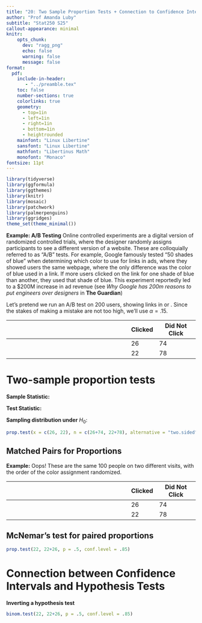 ```yaml
---
title: "20: Two Sample Proportion Tests + Connection to Confidence Intervals"
author: "Prof Amanda Luby"
subtitle: "Stat250 S25"
callout-appearance: minimal
knitr:
    opts_chunk: 
      dev: "ragg_png"
      echo: false
      warning: false
      message: false
format:
  pdf:
    include-in-header: 
       - "../preamble.tex"
    toc: false
    number-sections: true
    colorlinks: true
    geometry:
      - top=1in
      - left=1in
      - right=1in
      - bottom=1in
      - heightrounded
    mainfont: "Linux Libertine"
    sansfont: "Linux Libertine"
    mathfont: "Libertinus Math"
    monofont: "Monaco"
fontsize: 11pt
---
```


```r
library(tidyverse)
library(ggformula)
library(ggthemes)
library(knitr)
library(mosaic)
library(patchwork)
library(palmerpenguins)
library(ggridges)
theme_set(theme_minimal())
```

**Example: A/B Testing** Online controlled experiments are a digital version of randomized controlled trials, where the designer randomly assigns participants to see a different version of a website. These are colloquially referred to as "A/B" tests. For example, Google famously tested "50 shades of blue" when determining which color to use for links in ads, where they showed users the same webpage, where the only difference was the color of blue used in a link. If more users clicked on the link for one shade of blue than another, they used that shade of blue. This experiment reportedly led to a \$200M increase in ad revenue (see *Why Google has 200m reasons to put engineers over designers* in **The Guardian**)

Let's pretend we run an A/B test on 200 users, showing links in \textcolor{CornflowerBlue}{Cornflower Blue} or \textcolor{MidnightBlue}{Midnight Blue}. Since the stakes of making a mistake are not too high, we'll use $\alpha = .15$. 

|                                             | Clicked | Did Not Click |
|---------------------------------------------|---------|---------------|
| \textcolor{CornflowerBlue}{Cornflower Blue} | 26      | 74            |
| \textcolor{MidnightBlue}{Midnight Blue}     | 22      | 78            |

# Two-sample proportion tests

**Sample Statistic:**

\vspace{.25in}

**Test Statistic:**

\vspace{.25in}

**Sampling distribution under** $H_0$:

\vspace{.25in}

```r
prop.test(x = c(26, 22), n = c(26+74, 22+78), alternative = "two.sided", conf.level = .85)
```

## Matched Pairs for Proportions

**Example:** Oops! These are the same 100 people on two different visits, with the order of the color assignment randomized. 

|                                             | Clicked | Did Not Click |
|---------------------------------------------|---------|---------------|
| \textcolor{CornflowerBlue}{Cornflower Blue} | 26      | 74            |
| \textcolor{MidnightBlue}{Midnight Blue}     | 22      | 78            |

::: callout-note
## McNemar's test for paired proportions

\vspace{2in}
:::

```r
prop.test(22, 22+26, p = .5, conf.level = .85)
```

# Connection between Confidence Intervals and Hypothesis Tests

\vspace{2in}

**Inverting a hypothesis test** 

\vspace{3in}

```r
binom.test(22, 22+26, p = .5, conf.level = .85)
```
